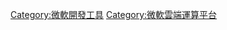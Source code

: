 {{Navbox
|name  = Microsoft Azure Services Platform
|state = {{{state|<includeonly>autocollapse</includeonly><noinclude>expanded</noinclude>}}}
|title = [[Microsoft Azure|<font color="#27a7df">Azure服務平臺</font>]]
|listclass = hlist
|titlestyle    = background:#333333;color:#27a7df
|groupstyle = background:white

|group1 = WinFabric層
|list1  =
*[[Microsoft Azure]]

|group2 = {{tsl|en|AppFabric||AppFabric}}層
|list2  =
*{{tsl|en|AppFabric Caching Service||Caching Service}}

|group3 = 服務層
|list3  = 
*{{tsl|en|Windows Live Messenger Connect||Live Services}}
**[[Windows Live Mesh|Live Mesh]]
*[[Windows Azure SQL Database]]
*[[.NET框架]]
*[[SharePoint]]
*{{tsl|en|Microsoft Dynamics CRM||Dynamics CRM Services}}

|group4 = 在線應用
|list4  = 
*{{tsl|en|Azure AD Connect||Azure AD Connect}}
*{{tsl|en|Hohm||Hohm}}
*{{tsl|en|Microsoft Dynamics CRM||Microsoft Dynamics CRM Online}}
*[[Microsoft Exchange Server|Microsoft Exchange Online]]
*[[SharePoint]]
*[[Microsoft Office Live|Office Live]]
*[[Windows Live]]

}}<noinclude>

{{Documentation, template|Template:Microsoft/doc}}

[[Category:微軟相關的模板|{{PAGENAME}}]]
[[Category:软件模板|{{PAGENAME}}]]
[[Category:微軟開發工具]]
[[Category:微軟雲端運算平台]]

</noinclude>